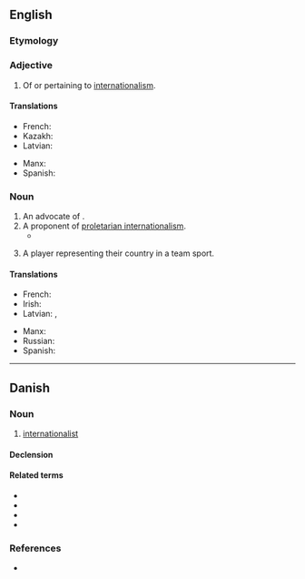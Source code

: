 ==English==

===Etymology===
{{suffix|en|international|ist}}

===Adjective===
{{en-adj}}

# Of or pertaining to [[internationalism]].

====Translations====
{{trans-top|about internationalism}}
* French: {{t+|fr|internationaliste}}
* Kazakh: {{t|kk|интернационалдық}}
* Latvian: {{t|lv|internacionālistisks}}
{{trans-mid}}
* Manx: {{t|gv|eddyr-ashoonagh}}
* Spanish: {{t|es|internacionalista}}
{{trans-bottom}}

===Noun===
{{en-noun}}

# An advocate of {{l|en|internationalism}}.
# A proponent of [[proletarian internationalism]].
#* {{quote-book|en|year=2019| title=Stalingrad|author=Vasily Grossman| translator=|Robert Chandler, Yury Bit-Yunan|page=55| passage=I'm sure Hitler has more than a few enemies even in Germany. Germany too has its '''internationalists''' and its revolutionary workers.}}
# {{lb|en|mostly|Scotland}} A player representing their country in a team sport.

====Translations====
{{trans-top|advocate of internationalism}}
* French: {{t+|fr|internationaliste}}
* Irish: {{t|ga|idirnáisiúnaí|m}}
* Latvian: {{t|lv|internacionālists|m}}, {{t|lv|internacionāliste|f}}
{{trans-mid}}
* Manx: {{t|gv|eddyr-ashoonagheyr|m}}
* Russian: {{t+|ru|интернационали́ст|m}}
* Spanish: {{t|es|internacionalista|m|f}}
{{trans-bottom}}

----

==Danish==

===Noun===
{{da-noun|en|er}}

# [[#English|internationalist]]

====Declension====
{{da-noun-infl|en|er}}

====Related terms====
* {{l|da|international}}
* {{l|da|internationalisere}}
* {{l|da|internationalisme}}
* {{l|da|internationalistisk}}

===References===
* {{R:DDO}}